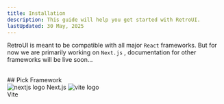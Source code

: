 ```yaml
---
title: Installation
description: This guide will help you get started with RetroUI.
lastUpdated: 30 May, 2025
---
```


RetroUI is meant to be compatible with all major `React` frameworks. But for now we are primarily working on `Next.js` , documentation for other frameworks will be live soon...

<br />
## Pick Framework

<div className="grid grid-cols-1 lg:grid-cols-2 gap-8">

<Card>
  <Link href="/docs/install/nextjs">
    <Card.Header className="flex items-center justify-center space-y-4 py-8">
      <Image
        src="/images/logos/nextjs.png"
        alt="nextjs logo"
        height={50}
        width={50}
      />
      <Card.Description className="text-xl">Next.js</Card.Description>
    </Card.Header>
  </Link>
</Card>

  <Card>
    <Link href="/docs/install/vite">
    <Card.Header className="flex items-center justify-center space-y-4 py-8">
      <Image src="/images/logos/vite.png" alt="vite logo" height={50} width={50} />
      <div className="flex items-center space-x-2">
        <Card.Description className="text-xl">Vite</Card.Description>
      </div>
    </Card.Header>
    </Link>
  </Card>
</div>

